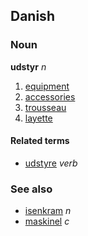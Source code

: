 ==Danish==
===Noun===
'''udstyr''' ''n''

# [[equipment]]
# [[accessory|accessories]]
# [[trousseau]]
# [[layette]]

====Related terms====
*[[udstyre]] ''verb''

===See also===
*[[isenkram]] ''n''
*[[maskinel]] ''c''